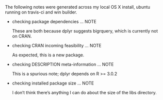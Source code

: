 The following notes were generated across my local OS X install, ubuntu running on travis-ci and win builder.

* checking package dependencies ... NOTE

  These are both because dplyr suggests bigrquery, which is 
  currently not on CRAN.

* checking CRAN incoming feasibility ... NOTE

  As expected, this is a new package.

* checking DESCRIPTION meta-information ... NOTE
  
  This is a spurious note; dplyr depends on R >= 3.0.2

* checking installed package size ... NOTE

  I don't think there's anything I can do about the size of the libs 
  directory.
